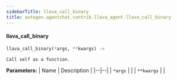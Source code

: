 ```yaml
---
sidebarTitle: llava_call_binary
title: autogen.agentchat.contrib.llava_agent.llava_call_binary
---
```


<code class="doc-symbol doc-symbol-heading doc-symbol-function"></code>
#### llava_call_binary

```python
llava_call_binary(*args, **kwargs) -> 
```

    Call self as a function.

<b>Parameters:</b>
| Name | Description |
|--|--|
| `*args` |  |
| `**kwargs` |  |

<br />